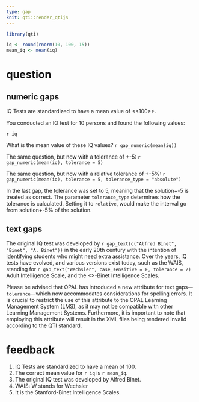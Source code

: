 ```yaml
---
type: gap
knit: qti::render_qtijs
---
```


```r
library(qti)
```

```r
iq <- round(rnorm(10, 100, 15))
mean_iq <- mean(iq)
```

# question

## numeric gaps

IQ Tests are standardized to have a mean value of <<100>>.

You conducted an IQ test for 10 persons and found the following values: 

`r iq`

What is the mean value of these IQ values? `r gap_numeric(mean(iq))`

The same question, but now with a tolerance of +-5: `r gap_numeric(mean(iq), tolerance = 5)`

The same question, but now with a relative tolerance of +-5%: `r gap_numeric(mean(iq), tolerance = 5, tolerance_type = "absolute")`

In the last gap, the tolerance was set to 5, meaning that the solution+-5 is treated as correct. The parameter `tolerance_type` determines how the tolerance is calculated. Setting it to `relative`, would make the interval go from solution+-5% of the solution.

## text gaps

The original IQ test was developed by `r gap_text(c("Alfred Binet", "Binet", "A. Binet"))` in the early 20th century with the intention of identifying students who might need extra assistance. Over the years, IQ tests have evolved, and various versions exist today, such as the WAIS, standing for `r gap_text("Wechsler", case_sensitive = F, tolerance = 2)` Adult Intelligence Scale, and the <<Stanford>>-Binet Intelligence Scales.

Please be advised that OPAL has introduced a new attribute for text gaps—`tolerance`—which now accommodates considerations for spelling errors. It is crucial to restrict the use of this attribute to the OPAL Learning Management System (LMS), as it may not be compatible with other Learning Management Systems. Furthermore, it is important to note that employing this attribute will result in the XML files being rendered invalid according to the QTI standard.

# feedback

1. IQ Tests are standardized to have a mean of 100.
1. The correct mean value for `r iq` is `r mean_iq`.
1. The original IQ test was developed by Alfred Binet.
1. WAIS: W stands for Wechsler
1. It is the Stanford-Binet Intelligence Scales.
